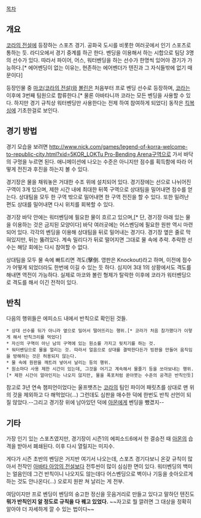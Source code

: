 [[목차]]
== 개요 ==
[[코라의 전설]]에 등장하는 스포츠 경기. 공화국 도시를 비롯한 여러곳에서 인기 스포츠로 통하는 듯. 라디오에서 경기 중계를 하곤 한다. 벤딩을 이용해서 하는 시합으로 팀당 3명의 선수가 있다. 따라서 파이어, 어스, 워터벤딩을 하는 선수가 한명씩 있어야 경기가 가능하다.[* 에어벤딩이 없는 이유는, 현존하는 에어벤더가 텐진과 그 자식들밖에 없기 때문이다]

등장인물 중 [[마코(코라의 전설)]]와 [[볼린]]은 처음부터 프로 벤딩 선수로 등장하며, [[코라]]는 이후에 3번째 팀원으로 합류한다.[* 물론 아바타니까 코라는 모든 벤딩을 사용할 수 있다. 하지만 경기 규칙상 워터벤딩만 사용한다는 전제 하여 참여하게 되었다]
동작은 [[킥복싱]]에 기초한걸로 보인다.

== 경기 방법 ==
경기 모습을 보려면 [[http://www.nick.com/games/legend-of-korra-welcome-to-republic-city.html?xid=5KOR_LOKTu Pro-Bending Arena구역으로]] 가서 바닥의 구멍을 누르면 된다. 애니메이션에 나오는 수준은 아니지만 점수를 획득함에 따라 어떻게 전진과 후진을 하는지 볼 수 있다.

경기장은 물을 채워놓은 거대한 수조 위에 설치되어 있다. 경기장에는 선으로 나뉘어진 구역이 3개 있으며, 제한 시간 내에 최대한 뒤쪽 구역으로 상대팀을 밀어내면 점수를 얻는다. 상대팀을 모두 한 구역 밖으로 밀어내면 한 구역 전진을 할 수 있다. 또한 밀려난 편도 상대를 밀어내면 다시 위치를 회복할 수 있다.

경기장 바닥 안에는 워터벤딩에 필요한 물이 흐르고 있으며,[* 단, 경기장 아래 있는 물을 이용하는 것은 금지된 모양이다] 바닥 여러곳에는 어스벤딩에 필요한 원판 역시 마련되어 있다. 각각의 벤딩을 이용해 상대팀을 뒤로 밀어내는 경기다. 경기장 옆은 줄로 막혀있지만, 뒤는 뚫려있다. 계속 밀리다가 뒤로 떨어지면 그대로 물 속에 추락. 추락한 선수는 해당 회에는 다시 참여할 수 없다.

상대팀을 모두 물 속에 빠트리면 격도(擊倒. 영판은 Knockout)라고 하며, 이전에 점수가 어떻게 되었더라도 한번에 이길 수 있는 듯 하다. 심지어 3대 1의 상황에서도 격도를 해내면 역전이 가능하다. 실제로 마코와 볼린 형제가 탈락한 이후에 코라가 워터벤딩으로 격도를 해서 이긴 전적이 있다.

== 반칙 ==
다음의 행위들은 에피소드 내에서 반칙으로 확인된 것들.
 * 상대 선수를 뒤가 아니라 옆으로 밀어서 떨어뜨리는 행위.[* 코라가 처음 참가했다가 이렇게 해서 반칙크리를 먹었다]
 * 자신의 구역이 아닌 남의 구역에 있는 원소를 가지고 뒷치기를 하는 것.
 * 워터벤딩으로 물을 얼리는 것. 따라서 얼음으로 상대를 결박한다든가 빙판을 만들어 움직임을 방해하는 것은 허용되지 않는다.
 * 물 속에 원판을 깨트려 넣어서 날리는 등의 행위.
 * 원소마다 사용 제한 시간이 있는데, 그것을 어기고 계속해서 물줄기 등을 쏘아보내는 행위.[* 제한 시간이 얼마인지는 나오지 않지만, 물을 폭포처럼 쏟아붓는 수준의 공격은 반칙인듯]

참고로 3년 연속 챔피언이었다는 울프뱃츠는 [[코라]]의 팀인 파이어 패릿츠를 상대로 맨 위의 것을 제외하고 다 해먹었다(...) 그런데도 심판을 매수한 덕에 한번도 반칙 선언이 되질 않았다.--그리고 경기장 위에 남아있던 덕에 [[아몬]]에게 벤딩을 뺐겼지--

== 기타 ==
가장 인기 있는 스포츠였지만, 경기장이 시즌1의 에피소드6에서 한 결승전 때 [[아몬]]의 습격을 받아서 폐쇄된다. 이후 다시 열릴지는 미지수.

게다가 시즌 초반의 벤딩은 거지반 여기서 나오는데, 스포츠 경기다보니 온갖 규칙이 많아서 전작인 [[아바타 아앙의 전설]]보다 전투씬이 많이 심심한 면이 있다. 워터벤딩의 백미는 얼음인데 그건 반칙이니 나오지도 않는데다 어스벤딩으로 벽이나 기둥을 솟아오르게 하는 것도 안나온다(...) 오로지 원판 쳐 날리는 게 전부.

여담이지만 프로 벤딩이 벤딩의 숭고한 정신을 웃음거리로 만들고 있다고 말하던 텐진도 '''뭐가 반칙인지 알 정도로 규칙을 다 꿰고 있었다.''' ~~자고로 뭘 깔려면 그 대상을 정확히 알아야 더 자세하게 깔 수 있는 법이다~~
